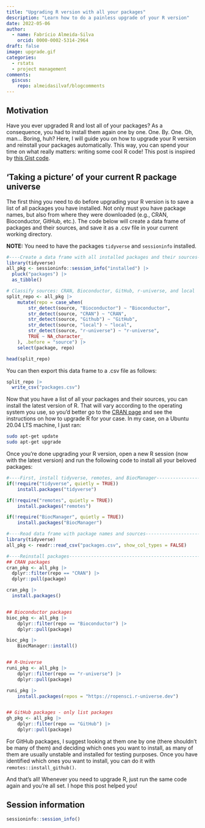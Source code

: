 ```yaml
---
title: "Upgrading R version with all your packages"
description: "Learn how to do a painless upgrade of your R version"
date: 2022-05-06
author: 
  - name: Fabrício Almeida-Silva
    orcid: 0000-0002-5314-2964
draft: false
image: upgrade.gif
categories:
  - rstats
  - project management
comments: 
  giscus: 
    repo: almeidasilvaf/blogcomments
---
```


## Motivation

Have you ever upgraded R and lost all of your packages? As a consequence,
you had to install them again one by one. One. By. One. Oh, man... Boring, huh?
Here, I will guide you on how to upgrade your R version and reinstall your 
packages automatically. This way, you can spend your time on what really 
matters: writing some cool R code! This post is inspired by 
[this Gist code](https://gist.github.com/jthomasmock/65366b9c1fd750347b9de1d2c80ed827).


## 'Taking a picture' of your current R package universe

The first thing you need to do before upgrading your R version is to save
a list of all packages you have installed. Not only must you have package names,
but also from where they were downloaded (e.g., CRAN, Bioconductor, GitHub,
etc.). The code below will create a data frame of packages and their sources,
and save it as a .csv file in your current working directory.

**NOTE:** You need to have the packages `tidyverse` and `sessioninfo` installed.

```r
#----Create a data frame with all installed packages and their sources---------
library(tidyverse)
all_pkg <- sessioninfo::session_info("installed") |> 
  pluck("packages") |> 
  as_tibble()

# Classify sources: CRAN, Bioconductor, GitHub, r-universe, and local
split_repo <- all_pkg |> 
    mutate(repo = case_when(
        str_detect(source, "Bioconductor") ~ "Bioconductor",
        str_detect(source, "CRAN") ~ "CRAN",
        str_detect(source, "Github") ~ "GitHub",
        str_detect(source, "local") ~ "local",
        str_detect(source, "r-universe") ~ "r-universe",
        TRUE ~ NA_character_
    ), .before = "source") |>
    select(package, repo)

head(split_repo)
```

You can then export this data frame to a .csv file as follows:

```r
split_repo |> 
  write_csv("packages.csv")
```

Now that you have a list of all your packages and their sources, you can
install the latest version of R. That will vary according to the operating 
system you use, so you'd better go to the [CRAN page](https://cran.rstudio.com/)
and see the instructions on how to upgrade R for your case. In my case,
on a Ubuntu 20.04 LTS machine, I just ran:

```bash
sudo apt-get update
sudo apt-get upgrade
```

Once you're done upgrading your R version, open a new R session (now with
the latest version) and run the following code to install all your beloved
packages:

```r
#----First, install tidyverse, remotes, and BiocManager-------------------------
if(!require("tidyverse", quietly = TRUE))
    install.packages("tidyverse")

if(!require("remotes", quietly = TRUE))
    install.packages("remotes")

if(!require("BiocManager", quietly = TRUE))
    install.packages("BiocManager")

#----Read data frame with package names and sources-----------------------------
library(tidyverse)
all_pkg <- readr::read_csv("packages.csv", show_col_types = FALSE)

#----Reinstall packages---------------------------------------------------------
## CRAN packages
cran_pkg <- all_pkg |> 
  dplyr::filter(repo == "CRAN") |> 
  dplyr::pull(package)

cran_pkg |>
  install.packages()


## Bioconductor packages
bioc_pkg <- all_pkg |>
    dplyr::filter(repo == "Bioconductor") |>
    dplyr::pull(package)

bioc_pkg |>
    BiocManager::install()


## R-Universe
runi_pkg <- all_pkg |>
    dplyr::filter(repo == "r-universe") |>
    dplyr::pull(package)

runi_pkg |>
    install.packages(repos = "https://ropensci.r-universe.dev")


## GitHub packages - only list packages
gh_pkg <- all_pkg |>
    dplyr::filter(repo == "GitHub") |>
    dplyr::pull(package)
```

For GitHub packages, I suggest looking at them one by one (there shouldn't be
many of them) and deciding which ones you want to install, as many of them
are usually unstable and installed for testing purposes. Once you have
identified which ones you want to install, you can do it 
with `remotes::install_github()`.

And that's all! Whenever you need to upgrade R, just run the same code again
and you're all set. I hope this post helped you!

## Session information

```r
sessioninfo::session_info()
```